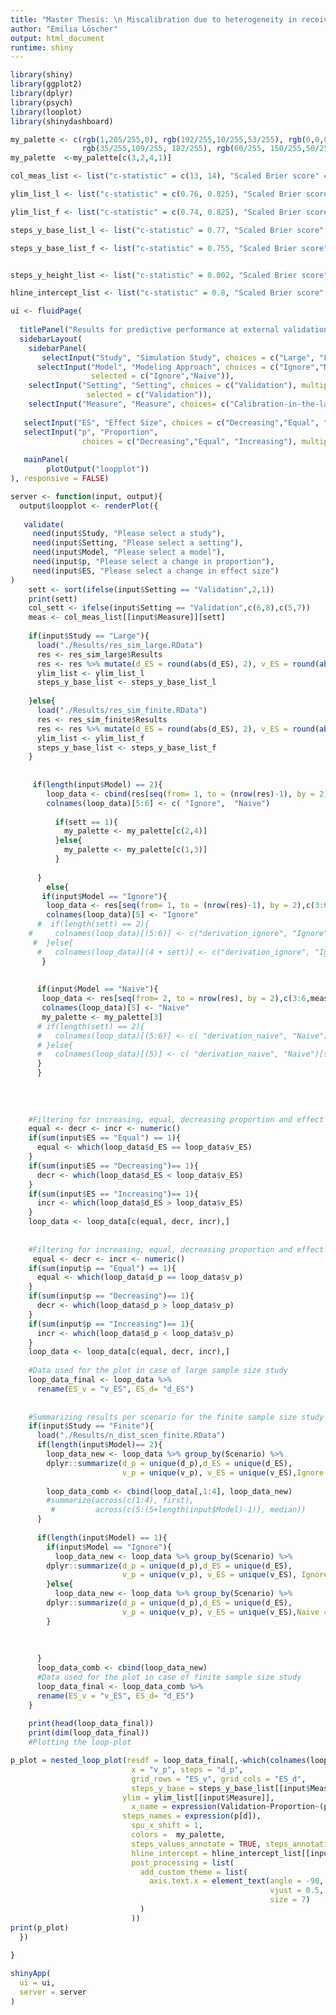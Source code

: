 ```yaml
---
title: "Master Thesis: \n Miscalibration due to heterogeneity in received treatment in prognostic models: a simulation study"
author: "Emilia Löscher"
output: html_document
runtime: shiny
---
```


```r
library(shiny)
library(ggplot2)
library(dplyr)
library(psych)
library(looplot)
library(shinydashboard)

my_palette <- c(rgb(1,205/255,0), rgb(192/255,10/255,53/255), rgb(0,0,0), 
                rgb(35/255,109/255, 182/255), rgb(60/255, 150/255,50/255))
my_palette  <-my_palette[c(3,2,4,1)]

col_meas_list <- list("c-statistic" = c(13, 14), "Scaled Brier score" = c(15, 16), "Calibration-in-the-large Coefficient" = c(17, 18), "Calibration Slope" = c(19, 20))

ylim_list_l <- list("c-statistic" = c(0.76, 0.825), "Scaled Brier score" = c(0.12, 0.35), "Calibration-in-the-large Coefficient" = c(-1.15, 0.72), "Calibration Slope" = c(0.7, 1.2))

ylim_list_f <- list("c-statistic" = c(0.74, 0.825), "Scaled Brier score" = c(-0.05, 0.38), "Calibration-in-the-large Coefficient" = c(-1.45, 0.72), "Calibration Slope" = c(0.51, 1.2))

steps_y_base_list_l <- list("c-statistic" = 0.77, "Scaled Brier score" = 0.14, "Calibration-in-the-large Coefficient" = -0.9, "Calibration Slope" = 0.74) 

steps_y_base_list_f <- list("c-statistic" = 0.755, "Scaled Brier score" = 0, "Calibration-in-the-large Coefficient" = -1.05, "Calibration Slope" = 0.6) 


steps_y_height_list <- list("c-statistic" = 0.002, "Scaled Brier score" = 0.005, "Calibration-in-the-large Coefficient" = 0.05, "Calibration Slope" = 0.01) 

hline_intercept_list <- list("c-statistic" = 0.8, "Scaled Brier score" = NA, "Calibration-in-the-large Coefficient" = 0, "Calibration Slope" = 1)  


```



```r
ui <- fluidPage(
  
  titlePanel("Results for predictive performance at external validation in case of treatment heterogeneity"),
  sidebarLayout(
    sidebarPanel(
       selectInput("Study", "Simulation Study", choices = c("Large", "Finite"), multiple = FALSE, selected = c("Large")),
      selectInput("Model", "Modeling Approach", choices = c("Ignore","Naive"), multiple = TRUE,
                  selected = c("Ignore","Naive")),
    selectInput("Setting", "Setting", choices = c("Validation"), multiple = TRUE,
                 selected = c("Validation")),
    selectInput("Measure", "Measure", choices= c("Calibration-in-the-large Coefficient", "Calibration Slope","c-statistic", "Scaled Brier score")),
    
   selectInput("ES", "Effect Size", choices = c("Decreasing","Equal", "Increasing"), multiple = TRUE, selected = c("Decreasing","Equal", "Increasing")),
   selectInput("p", "Proportion",
                choices = c("Decreasing","Equal", "Increasing"), multiple = TRUE, selected = c("Decreasing","Equal", "Increasing"))),
      
   mainPanel(
        plotOutput("loopplot"))
), responsive = FALSE)

```


```r
server <- function(input, output){
  output$loopplot <- renderPlot({
   
   validate(
     need(input$Study, "Please select a study"),
     need(input$Setting, "Please select a setting"),
     need(input$Model, "Please select a model"),
     need(input$p, "Please select a change in proportion"),
     need(input$ES, "Please select a change in effect size")
)
    sett <- sort(ifelse(input$Setting == "Validation",2,1))
    print(sett)
    col_sett <- ifelse(input$Setting == "Validation",c(6,8),c(5,7))
    meas <- col_meas_list[[input$Measure]][sett]
    
    if(input$Study == "Large"){
      load("./Results/res_sim_large.RData")
      res <- res_sim_large$Results
      res <- res %>% mutate(d_ES = round(abs(d_ES), 2), v_ES = round(abs(v_ES), 2))
      ylim_list <- ylim_list_l
      steps_y_base_list <- steps_y_base_list_l
      
    }else{
      load("./Results/res_sim_finite.RData")
      res <- res_sim_finite$Results
      res <- res %>% mutate(d_ES = round(abs(d_ES), 2), v_ES = round(abs(v_ES), 2))
      ylim_list <- ylim_list_f
      steps_y_base_list <- steps_y_base_list_f
    }
    
    
     if(length(input$Model) == 2){
        loop_data <- cbind(res[seq(from= 1, to = (nrow(res)-1), by = 2),c(3:6,meas)],res[seq(from= 2, to = nrow(res), by = 2),c(meas,1)])
        colnames(loop_data)[5:6] <- c( "Ignore",  "Naive")
        
          if(sett == 1){
            my_palette <- my_palette[c(2,4)]
          }else{
            my_palette <- my_palette[c(1,3)]
          }
          
      }
        else{
       if(input$Model == "Ignore"){
        loop_data <- res[seq(from= 1, to = (nrow(res)-1), by = 2),c(3:6,meas,1)]
        colnames(loop_data)[5] <- "Ignore"
      #  if(length(sett) == 2){
    #     colnames(loop_data)[(5:6)] <- c("derivation_ignore", "Ignore" )[sett]
     #  }else{
      #   colnames(loop_data)[(4 + sett)] <- c("derivation_ignore", "Ignore" )[sett]
       }
        
      
      if(input$Model == "Naive"){
       loop_data <- res[seq(from= 2, to = nrow(res), by = 2),c(3:6,meas,1)]
       colnames(loop_data)[5] <- "Naive"
       my_palette <- my_palette[3]
      # if(length(sett) == 2){
      #   colnames(loop_data)[(5:6)] <- c( "derivation_naive", "Naive")[sett]
      # }else{
      #   colnames(loop_data)[(5)] <- c( "derivation_naive", "Naive")[sett]
      }
      }
      
    
    
    
    #Filtering for increasing, equal, decreasing proportion and effect strength
    equal <- decr <- incr <- numeric()
    if(sum(input$ES == "Equal") == 1){
      equal <- which(loop_data$d_ES == loop_data$v_ES)
    }
    if(sum(input$ES == "Decreasing")== 1){
      decr <- which(loop_data$d_ES < loop_data$v_ES)
    }
    if(sum(input$ES == "Increasing")== 1){
      incr <- which(loop_data$d_ES > loop_data$v_ES)
    }
    loop_data <- loop_data[c(equal, decr, incr),]
    
    
    #Filtering for increasing, equal, decreasing proportion and effect strength
     equal <- decr <- incr <- numeric()
    if(sum(input$p == "Equal") == 1){
      equal <- which(loop_data$d_p == loop_data$v_p)
    }
    if(sum(input$p == "Decreasing")== 1){
      decr <- which(loop_data$d_p > loop_data$v_p)
    }
    if(sum(input$p == "Increasing")== 1){
      incr <- which(loop_data$d_p < loop_data$v_p)
    }
    loop_data <- loop_data[c(equal, decr, incr),]
    
    #Data used for the plot in case of large sample size study
    loop_data_final <- loop_data %>% 
      rename(ES_v = "v_ES", ES_d= "d_ES")
     
    
    #Summarizing results per scenario for the finite sample size study
    if(input$Study == "Finite"){
      load("./Results/n_dist_scen_finite.RData")
      if(length(input$Model)== 2){
        loop_data_new <- loop_data %>% group_by(Scenario) %>%
        dplyr::summarize(d_p = unique(d_p),d_ES = unique(d_ES), 
                         v_p = unique(v_p), v_ES = unique(v_ES),Ignore = median(Ignore), Naive = median(Naive))
        
        loop_data_comb <- cbind(loop_data[,1:4], loop_data_new) 
        #summarize(across(c(1:4), first),
         #         across(c(5:(5+length(input$Model)-1)), median))
      }
      
      if(length(input$Model) == 1){
        if(input$Model == "Ignore"){
          loop_data_new <- loop_data %>% group_by(Scenario) %>%
        dplyr::summarize(d_p = unique(d_p),d_ES = unique(d_ES), 
                         v_p = unique(v_p), v_ES = unique(v_ES), Ignore = median(Ignore))
        }else{
          loop_data_new <- loop_data %>% group_by(Scenario) %>%
        dplyr::summarize(d_p = unique(d_p),d_ES = unique(d_ES), 
                         v_p = unique(v_p), v_ES = unique(v_ES),Naive = median(Naive))
        }
        
        
        
      }
      loop_data_comb <- cbind(loop_data_new) 
      #Data used for the plot in case of finite sample size study
      loop_data_final <- loop_data_comb %>% 
      rename(ES_v = "v_ES", ES_d= "d_ES")
    }
    
    print(head(loop_data_final))
    print(dim(loop_data_final))
    #Plotting the loop-plot

p_plot = nested_loop_plot(resdf = loop_data_final[,-which(colnames(loop_data_final) == "Scenario")], 
                           x = "v_p", steps = "d_p",
                           grid_rows = "ES_v", grid_cols = "ES_d", 
                           steps_y_base = steps_y_base_list[[input$Measure]], steps_y_height = steps_y_height_list[[input$Measure]], 
                         ylim = ylim_list[[input$Measure]],  
                           x_name = expression(Validation~Proportion~(p[v])), y_name = input$Measure,
                         steps_names = expression(p[d]),
                           spu_x_shift = 1,
                           colors =  my_palette,
                           steps_values_annotate = TRUE, steps_annotation_size = 2.5, 
                           hline_intercept = hline_intercept_list[[input$Measure]], 
                           post_processing = list(
                             add_custom_theme = list(
                               axis.text.x = element_text(angle = -90, 
                                                          vjust = 0.5, 
                                                          size = 7) 
                             )
                           ))
print(p_plot)
  })
  
}
```

```r
shinyApp(
  ui = ui, 
  server = server
)

```



